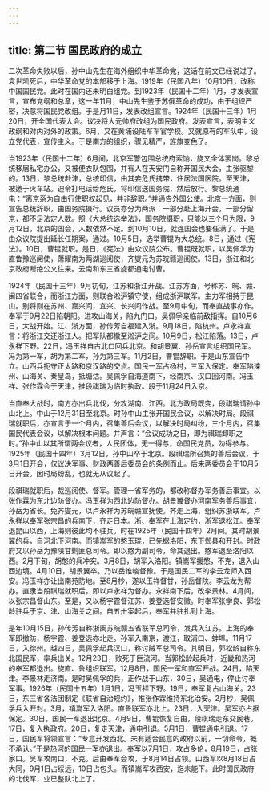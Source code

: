 ```yaml
---
---
---
```

title: 第二节 国民政府的成立
---




二次革命失败以后，孙中山先生在海外组织中华革命党，这话在前文已经说过了。袁世凯死后，中华革命党的本部移于上海。1919年（民国八年）10月10日，改称中国国民党。此时在国内还未明白组党。到1923年（民国十二年）1月，才发表宣言，宣布党纲和总章，这一年11月，中山先生鉴于苏俄革命的成功，由于组织严密，决意将国民党改组。于是月11日，发表改组宣言。1924年（民国十三年）1月20日，开全国代表大会。议决将大元帅府改组为国民政府。发表宣言，表明主义政纲和对内对外的政策。6月，又在黄埔设陆军军官学校。又就原有的军队中，设立党代表，宣传主义。于是南方的组织，骤见精严，旌旗变色了。

当1923年（民国十二年）6月间，北京军警包围总统府索饷，旋又全体罢岗。黎总统移居私宅办公，又被便衣队包围，并有人在天安门自称开国民大会，主张驱黎的。13日，黎总统赴津，总统印信，由其妾危氏携带，住居法国医院。至天津，被邀于火车站。迫令打电话给危氏，将印信送国务院，然后放行。黎总统通电：“离京系为自由行使职权起见，并非辞职。”并通告外国公使。北京一方面，则宣告总统辞职，由国务院摄行。议员亦分为两派：一部分赴上海开会，一部分留京，都不足法定人数。照《大总统选举法》，国务院摄职，只能以三个月为限，9月12日，北京的国会，人数依然不足。到10月10日，就连国会也要任满了。于是由众议院提出延长任期案，通过。10月5日，选举曹锟为大总统。8日，通过《宪法》。10日，曹锟就职。是日，《宪法》由众议院公布。曹锟既就职，以吴佩孚为直鲁豫巡阅使，萧耀南为两湖巡阅使，齐燮元为苏皖赣巡阅使。13日，浙江和北京政府断绝公文往来。云南和东三省旋都通电讨曹。

1924年（民国十三年）9月初旬，江苏和浙江开战。江苏方面，号称苏、皖、赣、闽四省联合，而浙江方面，则联合淞沪镇守使，组成浙沪联军。主力军相持于昆山。别将则在苏州、嘉兴间，宜兴、长兴间作战。至9月中旬，而奉直战事亦作。奉军于9月22日陷朝阳。进攻山海关，陷九门口。吴佩孚亲临前敌指挥。自10月6日，大战开始。江、浙方面，孙传芳自福建入浙。9月18日，陷杭州。卢永祥宣言：将浙江交还浙江人。把军队都撤至淞沪之间。10月9日，松江陷落。13日，卢永祥下野。22日，冯玉祥自古北口回兵北京。和胡景翼、孙岳宣言组织国民军。冯为第一军，胡为第二军，孙为第三军。11月2日，曹锟辞职。于是山东宣告中立。山西兵扼守正太路和京汉路的交点。国民一军占杨村，三军入保定。奉军陷滦州、山海关、秦皇岛，抵塘沽。吴佩孚自海道南下，经南京、汉口回河南。冯玉祥、张作霖会于天津，推段祺瑞为临时执政。段于11月24日入京。

当直奉大战时，南方亦出兵北伐，分攻湖南、江西。北方政局既变，段祺瑞请孙中山北上。中山于12月31日至北京。时孙中山主张开国民会议，以解决时局。段祺瑞就职后，亦宣言于一个月内，召集善后会议，以解决时局纠纷，三个月内，召集国民代表会议，以解决根本问题。并声言：“会议成功之日，即为祺瑞卸职之时。”孙中山以其所谓两会议者，人民团体，无一得与，命国民党员，勿得参与。1925年（民国十四年）3月12日，孙中山卒于北京。段祺瑞所召集的善后会议，于3月1日开会，仅议决军事、财政两善后委员会的条例而止。后来两委员会于10月5日开会。因时局纷乱，也就无从议起了。

段祺瑞就职后，裁巡阅使、督军。管理一省军务的，都改称督办军务善后事宜。以张作霖为东北边防督办。冯玉祥为西北边防督办。胡景翼督办河南军务善后事宜，孙岳为省长。免齐燮元，以卢永祥为苏皖赣宣抚使。齐走上海，组织苏浙联军。卢永祥以奉军张宗昌的兵南下，齐走日本。浙、奉军在上海定约，浙军退松江。奉军退昆山以西，上海则彼此均不驻兵。时在1925年（民国十四年）2月间。其时胡景翼的兵，自河北下河南。而镇嵩军的憨玉琨，已先据洛阳，东下郑县和开封。时政府又以孙岳为豫陕甘剿匪总司令。即以憨为副司令，命其退出。憨军退至洛阳以西。2月下旬，胡憨的兵冲突。3月8日，胡军入洛阳。镇嵩军援憨，不克，退入山西边境。4月10日，胡景翼卒。乃以岳维峻督豫。于是国民二军的李云龙师入西安。冯玉祥亦让出南苑防地。至8月杪，遂以玉祥督甘，孙岳督陕。李云龙为帮办。直隶当段祺瑞就职后，即以卢永祥为督办。永祥南下后，改李景林。4月间，以张宗昌督山东。至是，又以杨宇霆督江苏，姜登选督安徽。时奉军张学良、郭松龄驻兵于京、津、山海关之间。自五卅案起后，奉军并驻扎到上海。

是年10月15日，孙传芳自称浙闽苏皖赣五省联军总司令，发兵入江苏。上海的奉军即撤防，杨宇霆、姜登选亦北走。孙军入南京，渡江，取浦口、蚌埠。11月17日，入徐州。越四日，吴佩孚起兵汉口，称讨贼军总司令。其明日，郭松龄自称东北国民军，率兵出关。12月23日，败死于巨流河。当郭松龄起兵时，近畿和热河的奉军都退出。旋直、鲁组织联军。12月8日，国民一军和直军开战。24日，陷天津。李景林走济南。是时吴佩孚的兵，正作战于山东，30日，吴通电，停止讨奉军事。1926年（民国十五年）1月1日，冯玉祥下野。19日，奉军复占山海关。23日，东三省各法团制定《联省自治规约》，推张作霖维持东北治安。2月杪，吴佩孚兵入开封。3月，镇嵩军入洛阳。直鲁联军亦北上。23日，入天津。吴军亦占据保定。30日，国民一军退出北京。4月9日，曹锟恢复自由，段祺瑞走东交民巷。17日，复入执政府。20日，复走天津，通电引退。5月1日，曹锟通电引退。17日，国民军将领宣言：“专意开发西北。未有适合民意的政府以前，一切命令，概不承认。”于是热河的国民一军亦退出。奉军以7月1日，攻占多伦，8月19日，占张家口。吴军攻南口，不克。后由奉军会攻，于8月14日占领。山西军以8月18日占大同，9月1日占绥远，10日占包头。而镇嵩军攻西安，迄未能下。此时国民政府的北伐军，业已整队北上了。